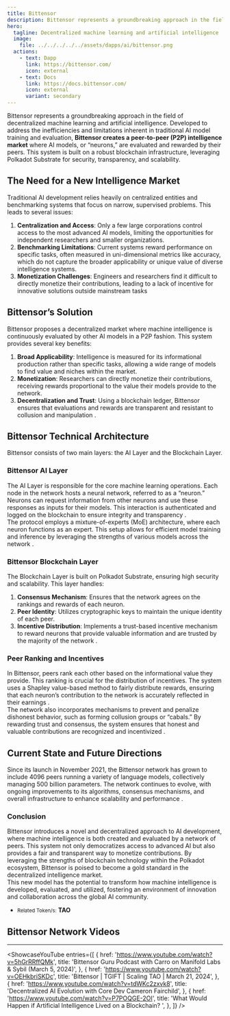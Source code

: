 ```yaml
---
title: Bittensor
description: Bittensor represents a groundbreaking approach in the field of decentralized machine learning and artificial intelligence.
hero:
  tagline: Decentralized machine learning and artificial intelligence
  image: 
    file: ../../../../../assets/dapps/ai/bittensor.png
  actions:
    - text: Dapp
      link: https://bittensor.com/
      icon: external
    - text: Docs
      link: https://docs.bittensor.com/
      icon: external
      variant: secondary
---
```



Bittensor represents a groundbreaking approach in the field of decentralized machine learning and artificial intelligence. Developed to address the inefficiencies and limitations inherent in traditional AI model training and evaluation, **Bittensor creates a peer-to-peer (P2P) intelligence market** where AI models, or “neurons,” are evaluated and rewarded by their peers. This system is built on a robust blockchain infrastructure, leveraging Polkadot Substrate for security, transparency, and scalability.

## The Need for a New Intelligence Market
Traditional AI development relies heavily on centralized entities and benchmarking systems that focus on narrow, supervised problems. This leads to several issues:
1. **Centralization and Access**: Only a few large corporations control access to the most advanced AI models, limiting the opportunities for independent researchers and smaller organizations.
2. **Benchmarking Limitations**: Current systems reward performance on specific tasks, often measured in uni-dimensional metrics like accuracy, which do not capture the broader applicability or unique value of diverse intelligence systems​.
3. **Monetization Challenges**: Engineers and researchers find it difficult to directly monetize their contributions, leading to a lack of incentive for innovative solutions outside mainstream tasks​

## Bittensor’s Solution
Bittensor proposes a decentralized market where machine intelligence is continuously evaluated by other AI models in a P2P fashion. This system provides several key benefits:
1. **Broad Applicability**: Intelligence is measured for its informational production rather than specific tasks, allowing a wide range of models to find value and niches within the market​.
2. **Monetization**: Researchers can directly monetize their contributions, receiving rewards proportional to the value their models provide to the network​.
3. **Decentralization and Trust**: Using a blockchain ledger, Bittensor ensures that evaluations and rewards are transparent and resistant to collusion and manipulation .

## Bittensor Technical Architecture
Bittensor consists of two main layers: the AI Layer and the Blockchain Layer.

### Bittensor AI Layer
The AI Layer is responsible for the core machine learning operations. Each node in the network hosts a neural network, referred to as a “neuron.” Neurons can request information from other neurons and use these responses as inputs for their models. This interaction is authenticated and logged on the blockchain to ensure integrity and transparency .  
The protocol employs a mixture-of-experts (MoE) architecture, where each neuron functions as an expert. This setup allows for efficient model training and inference by leveraging the strengths of various models across the network .

### Bittensor Blockchain Layer
The Blockchain Layer is built on Polkadot Substrate, ensuring high security and scalability. This layer handles:
1. **Consensus Mechanism**: Ensures that the network agrees on the rankings and rewards of each neuron.
2. **Peer Identity**: Utilizes cryptographic keys to maintain the unique identity of each peer.
3. **Incentive Distribution**: Implements a trust-based incentive mechanism to reward neurons that provide valuable information and are trusted by the majority of the network .

### Peer Ranking and Incentives
In Bittensor, peers rank each other based on the informational value they provide. This ranking is crucial for the distribution of incentives. The system uses a Shapley value-based method to fairly distribute rewards, ensuring that each neuron’s contribution to the network is accurately reflected in their earnings .  
The network also incorporates mechanisms to prevent and penalize dishonest behavior, such as forming collusion groups or “cabals.” By rewarding trust and consensus, the system ensures that honest and valuable contributions are recognized and incentivized .

## Current State and Future Directions
Since its launch in November 2021, the Bittensor network has grown to include 4096 peers running a variety of language models, collectively managing 500 billion parameters. The network continues to evolve, with ongoing improvements to its algorithms, consensus mechanisms, and overall infrastructure to enhance scalability and performance .

### Conclusion
Bittensor introduces a novel and decentralized approach to AI development, where machine intelligence is both created and evaluated by a network of peers. This system not only democratizes access to advanced AI but also provides a fair and transparent way to monetize contributions. By leveraging the strengths of blockchain technology within the Polkadot ecosystem, Bittensor is poised to become a gold standard in the decentralized intelligence market.  
This new model has the potential to transform how machine intelligence is developed, evaluated, and utilized, fostering an environment of innovation and collaboration across the global AI community.

- <small>Related Token/s:</small> **TAO**

## Bittensor Network  Videos
------------
<ShowcaseYouTube
  entries={[
    {
      href: 'https://www.youtube.com/watch?v=5hGrRRffQMk',
      title: 'Bittensor Guru Podcast with Carro on Manifold Labs & Sybil (March 5, 2024)',
          },
              {
      href: 'https://www.youtube.com/watch?v=OEHkbriSKDc',
      title: 'Bittensor | TGIFT | Scaling TAO | March 21, 2024',
          },
              {
      href: 'https://www.youtube.com/watch?v=tdWKc2zxvk8',
      title: 'Decentralized AI Evolution with Core Dev Cameron Fairchild',
          },
              {
      href: 'https://www.youtube.com/watch?v=P7POQGE-2OI',
      title: 'What Would Happen if Artificial Intelligence Lived on a Blockchain? ',
          },
  ]} />
  